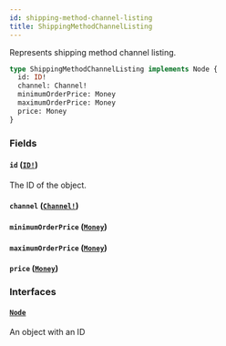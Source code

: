 ```yaml
---
id: shipping-method-channel-listing
title: ShippingMethodChannelListing
---
```


Represents shipping method channel listing.

```graphql
type ShippingMethodChannelListing implements Node {
  id: ID!
  channel: Channel!
  minimumOrderPrice: Money
  maximumOrderPrice: Money
  price: Money
}
```

### Fields

#### `id` ([`ID!`](/docs/developer/api-reference/scalars/id))

The ID of the object.

#### `channel` ([`Channel!`](/docs/developer/api-reference/objects/channel))

#### `minimumOrderPrice` ([`Money`](/docs/developer/api-reference/objects/money))

#### `maximumOrderPrice` ([`Money`](/docs/developer/api-reference/objects/money))

#### `price` ([`Money`](/docs/developer/api-reference/objects/money))

### Interfaces

#### [`Node`](/docs/developer/api-reference/interfaces/node)

An object with an ID
